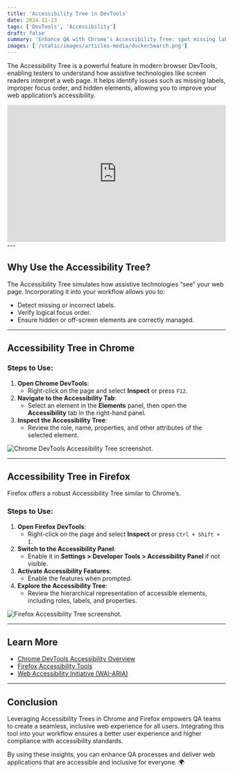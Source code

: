 ```yaml
---
title: 'Accessibility Tree in DevTools'
date: 2024-11-23
tags: ['DevTools', 'Accessibility']
draft: false
summary: 'Enhance QA with Chrome’s Accessibility Tree: spot missing labels, audit focus order, and optimize accessibility.'
images: ['/static/images/articles-media/duckerSearch.png']
---
```


The Accessibility Tree is a powerful feature in modern browser DevTools, enabling testers to understand how assistive technologies like screen readers interpret a web page. It helps identify issues such as missing labels, improper focus order, and hidden elements, allowing you to improve your web application’s accessibility.

<iframe
  width="100%"
  height="315"
  src="https://www.youtube.com/embed/Th-nv-SCj4Q"
  frameBorder="0"
  allow="accelerometer; encrypted-media; gyroscope; picture-in-picture"
  allowFullScreen
  title="YouTube video: Example of Accessibility in Web Design"
  aria-label="YouTube video player showcasing an example of accessibility in web design, including tips for implementing accessible elements."
  tabIndex="0"
></iframe>
---

## Why Use the Accessibility Tree?

The Accessibility Tree simulates how assistive technologies “see” your web page. Incorporating it into your workflow allows you to:

- Detect missing or incorrect labels.
- Verify logical focus order.
- Ensure hidden or off-screen elements are correctly managed.

---

## Accessibility Tree in Chrome

### Steps to Use:

1. **Open Chrome DevTools**:
   - Right-click on the page and select **Inspect** or press `F12`.
2. **Navigate to the Accessibility Tab**:
   - Select an element in the **Elements** panel, then open the **Accessibility** tab in the right-hand panel.
3. **Inspect the Accessibility Tree**:
   - Review the role, name, properties, and other attributes of the selected element.

![Chrome DevTools Accessibility Tree screenshot.](/static/images/articles-media/chrome-accessibility-tree.png)

---

## Accessibility Tree in Firefox

Firefox offers a robust Accessibility Tree similar to Chrome’s.

### Steps to Use:

1. **Open Firefox DevTools**:
   - Right-click on the page and select **Inspect** or press `Ctrl + Shift + I`.
2. **Switch to the Accessibility Panel**:
   - Enable it in **Settings > Developer Tools > Accessibility Panel** if not visible.
3. **Activate Accessibility Features**:
   - Enable the features when prompted.
4. **Explore the Accessibility Tree**:
   - Review the hierarchical representation of accessible elements, including roles, labels, and properties.

![Firefox Accessibility Tree screenshot.](/static/images/articles-media/firefox-accessibility-tree.png)

---

## Learn More

- [Chrome DevTools Accessibility Overview](https://developer.chrome.com/docs/devtools/accessibility/reference)
- [Firefox Accessibility Tools](https://firefox-source-docs.mozilla.org/devtools-user/accessibility_inspector/)
- [Web Accessibility Initiative (WAI-ARIA)](https://www.w3.org/TR/wai-aria/)

---

## Conclusion

Leveraging Accessibility Trees in Chrome and Firefox empowers QA teams to create a seamless, inclusive web experience for all users. Integrating this tool into your workflow ensures a better user experience and higher compliance with accessibility standards.

By using these insights, you can enhance QA processes and deliver web applications that are accessible and inclusive for everyone. 🌍
